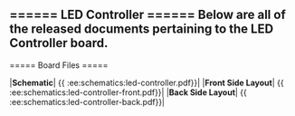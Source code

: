 ====== LED Controller ======
Below are all of the released documents pertaining to the LED Controller board.
----
===== Board Files =====

|**Schematic**| \{\{ :ee:schematics:led-controller.pdf\}\}|
|**Front Side Layout**| \{\{ :ee:schematics:led-controller-front.pdf\}\}|
|**Back Side Layout**| \{\{ :ee:schematics:led-controller-back.pdf\}\}|